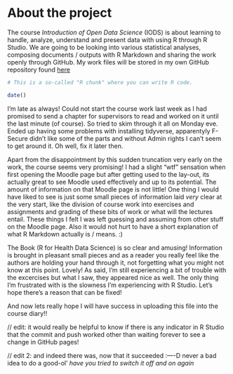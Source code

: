 
# About the project


The course *Introduction of Open Data Science* (IODS) is about learning to handle, analyze, understand and present data with using R through R Studio. We are going to be looking into various statistical analyses, composing documents / outputs with R Markdown and sharing the work openly through GitHub. My work files will be stored in my own GitHub repository found [here](https://github.com/sosisosi/IODS-project)


```r
# This is a so-called "R chunk" where you can write R code.

date()

```

I'm late as always! Could not start the course work last week as I had promised to send a chapter for supervisors to read and worked on it until the last minute (of course). So tried to skim through it all on Monday eve. Ended up having some problems with installing tidyverse, apparentyly F-Secure didn't like some of the parts and without Admin rights I can't seem to get around it. Oh well, fix it later then. 

Apart from the disappointment by this sudden truncation very early on the work, the course seems very promising! I had a slight "wtf" sensation when first opening the Moodle page but after getting used to the lay-out, its actually great to see Moodle used effectively and up to its potential. The amount of information on that Moodle page is not little! One thing I would have liked to see is just some small pieces of information laid *very* clear at the very start, like the division of course work into exercises and assignments and grading of these bits of work or what will the lectures entail. These things I felt I was left guessing and assuming from other stuff on the Moodle page. Also it would not hurt to have a short explanation of what R Markdown actually is / means. :) 

The Book (R for Health Data Science) is so clear and amusing! Information is brought in pleasant small pieces and as a reader you really feel like the authors are holding your hand through it, not forgetting what you might not know at this point. Lovely! As said, I'm still experiencing a bit of trouble with the excercises but what I saw, they appeared nice as well. The only thing I'm frustrated with is the slowness I'm experiencing with R Studio. Let's hope there's a reason that can be fixed! 

And now lets really hope I will have success in uploading this file into the course diary!!

// edit: it would really be helpful to know if there is any indicator in R Studio that the commit and push worked other than waiting forever to see a change in GitHub pages!

// edit 2: and indeed there was, now that it succeeded :----D never a bad idea to do a good-ol' *have you tried to switch it off and on again*